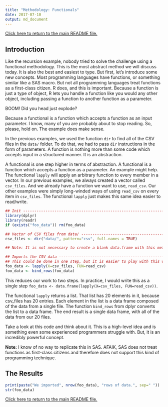 ```yaml
---
title: "Methodology: Functionals"
date: 2017-07-10
output: md_document
---
```


[Click here to return to the main README file.](./README.md)

## Introduction

Like the recursion example, nobody tried to solve the challenge using
a functional methodology. This is the most abstract method we will
discuss today. It is also the best and easiest to type. But first,
let's introduce some new concepts. Most programming languages have
functions, or something similar like a SAS macro. But not all
programming languages treat functions as a first-class citizen. R
does, and this is important. Because a function is just a type of
object, R lets you handle a function like you would any other object,
including passing a function to another function as a parameter.

BOOM! Did you head just explode? 

Because a functional is a function which accepts a function as an input
parameter. I know, many of you are probably about to stop reading. So, 
please, hold on. The example does make sense.

In the previous examples, we used the function `dir` to find all of
the CSV files in the `data/` folder. To do that, we had to pass `dir`
instructions in the form of parameters. A function is nothing more
than some code which accepts input in a structured manner. It is an
abstraction.

A functional is one step higher in terms of abstraction. A functional
is a function which accepts a function as a parameter. An example
might help. The functional `lapply` will apply an arbitrary function
to every member in a vector. In our previous examples, we always
created a vector called `csv_files`. And we already have a function we
want to use, `read_csv`. Our other examples were simply long-winded
ways of using `read_csv` on every item in `csv_files`. The functional
`lapply` just makes this same idea easier to read/write.


```r

## Init ------------------------------------------------------------------------
library(dplyr)
library(readr)
if (exists("foo_data")) rm(foo_data)

## Vector of CSV files from data/ ----------------------------------------------
csv_files <- dir("data/", pattern="csv", full.names = TRUE)

## Note: It is not necessary to create a blank data.frame with this method.

## Imports the CSV data --------------------------------------------------------
## This could be done in one step, but it is easier to play with this way.
foo_data <- lapply(X=csv_files, FUN=read_csv)
foo_data <- bind_rows(foo_data)

```

This reduces our work to two steps. In practice, I would write this as
a single step `foo_data <- data.frame(lapply(X=csv_files,
FUN=read_csv))`.

The functional `lapply` returns a list. That list has 20 elements in
it, because csv_files has 20 entries. Each element in the list is a
data frame composed of the data from a single file. The function
`bind_rows` from dplyr converts the list to a data frame. The end 
result is a single data frame, with all of the data from our
20 files.

Take a look at this code and think about it. This is a high-level idea
and is something even some experienced programmers struggle with. But,
it is an incredibly powerful concept.

**Note:** I know of no way to replicate this in SAS. AFAIK, SAS does
not treat functions as first-class citizens and therefore does not
support this kind of programming technique.


## The Results

```r

print(paste("We imported", nrow(foo_data), "rows of data.", sep=" "))
str(foo_data)

```

[Click here to return to the main README file.](./README.md)
